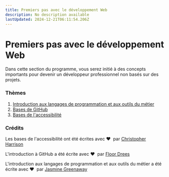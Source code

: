 ```yaml
---
title: Premiers pas avec le développement Web
description: No description available
lastUpdated: 2024-12-21T06:11:54.206Z
---
```


# Premiers pas avec le développement Web

Dans cette section du programme, vous serez initié à des concepts importants pour devenir un développeur professionnel non basés sur des projets.

### Thèmes

1. [Introduction aux langages de programmation et aux outils du métier](../1-intro-to-programming-languages/translations/README.fr.md)
2. [Bases de GitHub](../2-github-basics/translations/README.fr.md)
3. [Bases de l'accessibilité](../3-accessibility/translations/README.fr.md)

### Crédits

Les bases de l'accessibilité ont été écrites avec ♥ ️ par [Christopher Harrison](https://twitter.com/geektrainer)

L'introduction à GitHub a été écrite avec ♥ ️ par [Floor Drees](https://twitter.com/floordrees)

L'introduction aux langages de programmation et aux outils du métier a été écrite avec ♥ ️ par [Jasmine Greenaway](https://twitter.com/paladique)

